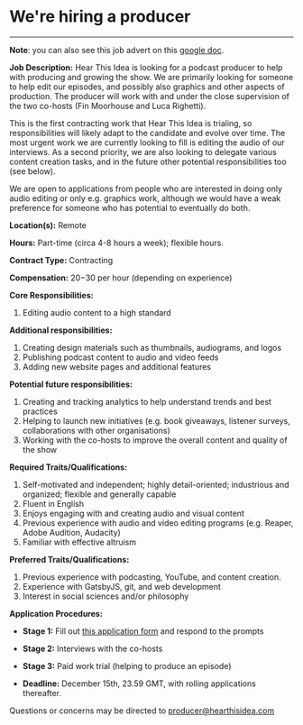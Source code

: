 

<Layout>
<SEO title="We're hiring a producer" />
<h1>We're hiring a producer</h1>
<hr className="line" />
<div className="producer">

**Note**: you can also see this job advert on this [google doc](https://docs.google.com/document/d/12Dm1Y9WvR644VGgCtI0h29pzCR4z84Nm6iZ28xThLMw/edit?usp=sharing).

**Job Description:** Hear This Idea is looking for a podcast producer to help with producing and growing the show. We are primarily looking for someone to help edit our episodes, and possibly also graphics and other aspects of production. The producer will work with and under the close supervision of the two co-hosts (Fin Moorhouse and Luca Righetti). 

This is the first contracting work that Hear This Idea is trialing, so responsibilities will likely adapt to the candidate and evolve over time. The most urgent work we are currently looking to fill is editing the audio of our interviews. As a second priority, we are also looking to delegate various content creation tasks, and in the future other potential responsibilities too (see below).

We are open to applications from people who are interested in doing only audio editing or only e.g. graphics work, although we would have a weak preference for someone who has potential to eventually do both.

**Location(s):** Remote

**Hours:** Part-time (circa 4-8 hours a week); flexible hours.

**Contract Type:** Contracting

**Compensation:** $20-$30 per hour (depending on experience)

**Core Responsibilities:**

1. Editing audio content to a high standard

**Additional responsibilities:**

1. Creating design materials such as thumbnails, audiograms, and logos
2. Publishing podcast content to audio and video feeds
3. Adding new website pages and additional features

**Potential future responsibilities:**

1. Creating and tracking analytics to help understand trends and best practices
2. Helping to launch new initiatives (e.g. book giveaways, listener surveys, collaborations with other organisations)
3. Working with the co-hosts to improve the overall content and quality of the show

**Required Traits/Qualifications:**

1. Self-motivated and independent; highly detail-oriented; industrious and organized; flexible and generally capable
2. Fluent in English
3. Enjoys engaging with and creating audio and visual content
4. Previous experience with audio and video editing programs (e.g. Reaper, Adobe Audition, Audacity)
5. Familiar with effective altruism

**Preferred Traits/Qualifications:**

1. Previous experience with podcasting, YouTube, and content creation.
2. Experience with GatsbyJS, git, and web development
3. Interest in social sciences and/or philosophy

**Application Procedures:**

- **Stage 1:** Fill out [this application form](https://docs.google.com/forms/d/e/1FAIpQLSdolEccncHPw_uZZQfHHDZWXe825J7jk3RIAHkwyFsz_4arpA/viewform?usp=sf_link) and respond to the prompts

- **Stage 2:** Interviews with the co-hosts

- **Stage 3:** Paid work trial (helping to produce an episode)

- **Deadline:** December 15th, 23.59 GMT, with rolling applications thereafter.

Questions or concerns may be directed to producer@hearthisidea.com

</div>
</Layout>